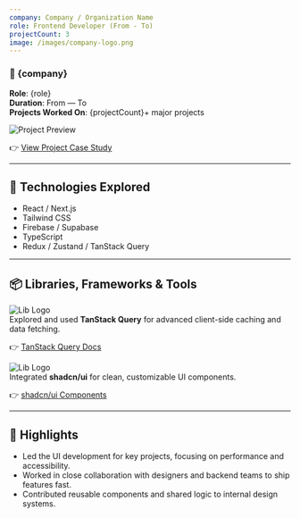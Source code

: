 ```yaml
---
company: Company / Organization Name
role: Frontend Developer (From - To)
projectCount: 3
image: /images/company-logo.png
---
```


### 🏢 {company}

**Role**: {role}  
**Duration**: From — To  
**Projects Worked On**: {projectCount}+ major projects

![Project Preview](/images/sample-project.png)

👉 [View Project Case Study](/projects/project-slug)

---

## 🔧 Technologies Explored

- React / Next.js
- Tailwind CSS
- Firebase / Supabase
- TypeScript
- Redux / Zustand / TanStack Query

---

## 📦 Libraries, Frameworks & Tools

![Lib Logo](/images/tanstack-logo.png)  
Explored and used **TanStack Query** for advanced client-side caching and data fetching.

👉 [TanStack Query Docs](https://tanstack.com/query/latest)

![Lib Logo](/images/shadcn-logo.png)  
Integrated **shadcn/ui** for clean, customizable UI components.

👉 [shadcn/ui Components](https://ui.shadcn.dev/)

---

## 🚀 Highlights

- Led the UI development for key projects, focusing on performance and accessibility.
- Worked in close collaboration with designers and backend teams to ship features fast.
- Contributed reusable components and shared logic to internal design systems.

